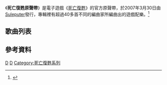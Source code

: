 {{NoteTA|G1=Games}}
{{Infobox album <!-- See Wikipedia:WikiProject_Albums -->
| Name       = 死亡復甦原聲帶
| Type       = 原聲帶
| Longtype   = [[死亡復甦|死亡復甦]]
| Artist     = 
| Cover      = 死亡復甦原聲帶.jpg
| Released   = 2007年3月30日
| Recorded   = 
| Genre      = [[遊戲音樂|遊戲音樂]]
| Length     = 1:16:47
| Label      = [[Suleputer|Suleputer]]
| Producer   = Shootie Hg
| Chronology = [[死亡復甦系列|死亡復甦系列]]
| Last album = 
| This album = '''死亡復甦原聲帶'''<br />(2007)
| Next album = [[死亡復甦2原聲帶|死亡復甦2原聲帶]]<br />(2010)
}}
《'''死亡復甦原聲帶'''》是電子遊戲《[[死亡復甦|死亡復甦]]》的官方原聲帶，於2007年3月30日由[[Suleputer|Suleputer]]發行，專輯裡有超過40多首不同的編曲家所編曲出的遊戲配樂。<ref name="vgmdb">{{cite web |url=http://vgmdb.net/album/5551 |title=Dead Rising Original Soundtrack |publisher=VGMdb |accessdate=January 26, 2011 |archive-date=2021-03-16 |archive-url=https://web.archive.org/web/20210316150757/https://vgmdb.net/album/5551 |dead-url=no }}</ref>

==歌曲列表==
{{Track listing
| total_length    = 1:16:47

| title1          = Blame It on the Cold One
| note1           = performed by Moody & Lee
| writer1         = Bud Earl Lee, Carlton Moody
| length1         = 2:04

| title2          = Fly Routine
| note2           = performed by Hostile Groove
| writer2         = Hostile Groove
| length2         = 2:31

| title3          = Slave
| note3           = performed by The Evolutionaries
| writer3         = Kristian Stout
| length3         = 3:45

| title4          = Heaven's Creepin' In
| note4           = performed by Supernova Syndicate
| writer4         = Jonathan Montoya, Scott Austin, Malcolm Springer, Jason Edwards
| length4         = 3:57

| title5          = Bored Again
| note5           = performed by Lockjaw
| writer5         = Medavon
| length5         = 3:30

| title6          = On a Mission
| note6           = performed by Hostile Groove
| writer6         = Hostile Groove
| length6         = 3:18

| title7          = Justified
| note7           = performed by Drea Gunness, Sean Lacefield and [[Chris_Frazier|Chris Frazier]]
| writer7         = Drea Gunness, Sean Lacefield
| length7         = 4:05

| title8          = Dead Rising
| writer8         = 鈴木まり香
| length8         = 0:58

| title9          = Frank West
| writer9         = 奥河英树
| length9         = 1:52

| title10         = Zombie
| writer10        = 奥河英树
| length10        = 1:34

| title11         = Carlito
| writer11        = 奥河英树
| length11        = 2:23

| title12         = Adam (Crazy Clown)
| writer12        = 奥河英树
| length12        = 1:50

| title13         = Cletus (Gun Shop Owner)
| writer13        = 奥河英树
| length13        = 2:18

| title14         = Brad
| writer14        = 鈴木まり香
| length14        = 1:57

| title15         = Kick the Pedal
| writer15        = 奥河英树
| length15        = 1:47

| title16         = Kent (Rival Photographer)
| writer16        = 奥河英树
| length16        = 2:08

| title17         = Paul (Arsonist)
| writer17        = 奥河英树
| length17        = 1:40

| title18         = Army
| writer18        = 奥河英树
| length18        = 1:20

| title19         = Brock (Commander)
| writer19        = 奥河英树
| length19        = 2:27

| title20         = Mall Music 1
| writer20        = 奥河英树
| length20        = 1:11

| title21         = Mall Music 2
| writer21        = 奥河英树
| length21        = 1:31

| title22         = Mall Music 3
| writer22        = 奥河英树
| length22        = 1:33

| title23         = Mall Music 4
| writer23        = 奥河英树
| length23        = 1:50

| title24         = Mall Music 5
| writer24        = 奥河英树
| length24        = 1:16

| title25         = Mall Music 6
| writer25        = 奥河英树
| length25        = 1:23

| title26         = Stuck in the Car
| writer26        = 奥河英树
| length26        = 1:37

| title27         = Entrance Plaza
| writer27        = 鈴木まり香
| length27        = 1:14

| title28         = Dr. Barnaby
| writer28        = 鈴木まり香
| length28        = 0:50

| title29         = Disquiet
| writer29        = 鈴木まり香
| length29        = 1:16

| title30         = Isabela 1
| writer30        = 鈴木まり香
| length30        = 0:53

| title31         = Cliff
| writer31        = 鈴木まり香
| length31        = 0:56

| title32         = Isabela 2
| writer32        = 鈴木まり香
| length32        = 2:41

| title33         = Sean
| writer33        = 鈴木まり香
| length33        = 0:34

| title34         = Police Officer
| writer34        = 奥河英树
| length34        = 1:32

| title35         = No Time to Lose
| writer35        = 鈴木まり香
| length35        = 1:33

| title36         = Santa Cabeza (Carlito's Locket)
| writer36        = 奥河英树
| length36        = 2:40

| title37         = Day 4 12:00
| writer37        = 奥河英树
| length37        = 0:59

| title38         = Escape
| writer38        = 鈴木まり香
| length38        = 0:36

| title39         = Method to Prevent Infection
| writer39        = Denbaron
| length39        = 1:06

| title40         = Irritation
| writer40        = 鈴木まり香
| length40        = 1:11

| title41         = Undercover Scheme
| writer41        = 奥河英树
| length41        = 1:18

| title42         = What Was Solved?
| writer42        = 奥河英树
| length42        = 0:45

| title43         = The Last Moment
| writer43        = 鈴木まり香
| length43        = 0:58
}}

==參考資料==
{{reflist}}
[[Category:2007年原聲帶|D]]
[[Category:電子遊戲原聲帶|D]]
[[Category:死亡復甦系列|Category:死亡復甦系列]]